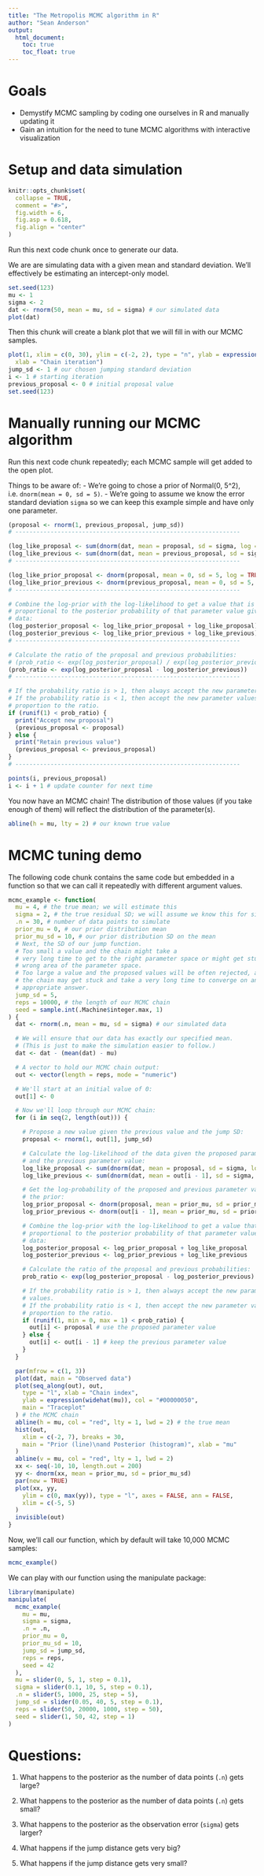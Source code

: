 ```yaml
---
title: "The Metropolis MCMC algorithm in R"
author: "Sean Anderson"
output:
  html_document:
    toc: true
    toc_float: true
---
```


# Goals 

- Demystify MCMC sampling by coding one ourselves in R and manually updating it
- Gain an intuition for the need to tune MCMC algorithms with interactive visualization

# Setup and data simulation

```r
knitr::opts_chunk$set(
  collapse = TRUE,
  comment = "#>",
  fig.width = 6,
  fig.asp = 0.618,
  fig.align = "center"
)
```

Run this next code chunk once to generate our data.

We are are simulating data with a given mean and standard deviation. We'll effectively be estimating an intercept-only model.

```r
set.seed(123)
mu <- 1
sigma <- 2
dat <- rnorm(50, mean = mu, sd = sigma) # our simulated data
plot(dat)
```

Then this chunk will create a blank plot that we will fill in with our MCMC samples.

```r
plot(1, xlim = c(0, 30), ylim = c(-2, 2), type = "n", ylab = expression(mu), 
  xlab = "Chain iteration")
jump_sd <- 1 # our chosen jumping standard deviation
i <- 1 # starting iteration
previous_proposal <- 0 # initial proposal value
set.seed(123)
```

# Manually running our MCMC algorithm

Run this next code chunk repeatedly; each MCMC sample will get added to the open plot.

Things to be aware of:
- We're going to chose a prior of Normal(0, 5^2), i.e. `dnorm(mean = 0, sd = 5)`.
- We're going to assume we know the error standard deviation `sigma` so we can keep this example simple and have only one parameter.

```r
(proposal <- rnorm(1, previous_proposal, jump_sd))
# ----------------------------------------------------------------

(log_like_proposal <- sum(dnorm(dat, mean = proposal, sd = sigma, log = TRUE)))
(log_like_previous <- sum(dnorm(dat, mean = previous_proposal, sd = sigma, log = TRUE)))
# ----------------------------------------------------------------

(log_like_prior_proposal <- dnorm(proposal, mean = 0, sd = 5, log = TRUE))
(log_like_prior_previous <- dnorm(previous_proposal, mean = 0, sd = 5, log = TRUE))
# ----------------------------------------------------------------

# Combine the log-prior with the log-likelihood to get a value that is
# proportional to the posterior probability of that parameter value given the
# data:
(log_posterior_proposal <- log_like_prior_proposal + log_like_proposal)
(log_posterior_previous <- log_like_prior_previous + log_like_previous)
# ----------------------------------------------------------------

# Calculate the ratio of the proposal and previous probabilities:
# (prob_ratio <- exp(log_posterior_proposal) / exp(log_posterior_previous))
(prob_ratio <- exp(log_posterior_proposal - log_posterior_previous))
# ----------------------------------------------------------------

# If the probability ratio is > 1, then always accept the new parameter values.
# If the probability ratio is < 1, then accept the new parameter values in
# proportion to the ratio.
if (runif(1) < prob_ratio) {
  print("Accept new proposal")
  (previous_proposal <- proposal)
} else {
  print("Retain previous value")
  (previous_proposal <- previous_proposal)
}
# ----------------------------------------------------------------

points(i, previous_proposal)
i <- i + 1 # update counter for next time
```

You now have an MCMC chain! The distribution of those values (if you take enough of them) will reflect the distribution of the parameter(s).

```r
abline(h = mu, lty = 2) # our known true value
```

# MCMC tuning demo

The following code chunk contains the same code but embedded in a function so that we can call it repeatedly with different argument values. 

```r
mcmc_example <- function(
  mu = 4, # the true mean; we will estimate this
  sigma = 2, # the true residual SD; we will assume we know this for simplicity
  .n = 30, # number of data points to simulate
  prior_mu = 0, # our prior distribution mean
  prior_mu_sd = 10, # our prior distribution SD on the mean
  # Next, the SD of our jump function.
  # Too small a value and the chain might take a
  # very long time to get to the right parameter space or might get stuck in the
  # wrong area of the parameter space.
  # Too large a value and the proposed values will be often rejected, and again,
  # the chain may get stuck and take a very long time to converge on an
  # appropriate answer.
  jump_sd = 5,
  reps = 10000, # the length of our MCMC chain
  seed = sample.int(.Machine$integer.max, 1)
) {
  dat <- rnorm(.n, mean = mu, sd = sigma) # our simulated data

  # We will ensure that our data has exactly our specified mean.
  # (This is just to make the simulation easier to follow.)
  dat <- dat - (mean(dat) - mu)

  # A vector to hold our MCMC chain output:
  out <- vector(length = reps, mode = "numeric")

  # We'll start at an initial value of 0:
  out[1] <- 0

  # Now we'll loop through our MCMC chain:
  for (i in seq(2, length(out))) {

    # Propose a new value given the previous value and the jump SD:
    proposal <- rnorm(1, out[1], jump_sd)

    # Calculate the log-likelihood of the data given the proposed parameter value
    # and the previous parameter value:
    log_like_proposal <- sum(dnorm(dat, mean = proposal, sd = sigma, log = TRUE))
    log_like_previous <- sum(dnorm(dat, mean = out[i - 1], sd = sigma, log = TRUE))

    # Get the log-probability of the proposed and previous parameter values given
    # the prior:
    log_prior_proposal <- dnorm(proposal, mean = prior_mu, sd = prior_mu_sd, log = TRUE)
    log_prior_previous <- dnorm(out[i - 1], mean = prior_mu, sd = prior_mu_sd, log = TRUE)

    # Combine the log-prior with the log-likelihood to get a value that is
    # proportional to the posterior probability of that parameter value given the
    # data:
    log_posterior_proposal <- log_prior_proposal + log_like_proposal
    log_posterior_previous <- log_prior_previous + log_like_previous

    # Calculate the ratio of the proposal and previous probabilities:
    prob_ratio <- exp(log_posterior_proposal - log_posterior_previous)

    # If the probability ratio is > 1, then always accept the new parameter
    # values.
    # If the probability ratio is < 1, then accept the new parameter values in
    # proportion to the ratio.
    if (runif(1, min = 0, max = 1) < prob_ratio) {
      out[i] <- proposal # use the proposed parameter value
    } else {
      out[i] <- out[i - 1] # keep the previous parameter value
    }
  }

  par(mfrow = c(1, 3))
  plot(dat, main = "Observed data")
  plot(seq_along(out), out,
    type = "l", xlab = "Chain index",
    ylab = expression(widehat(mu)), col = "#00000050",
    main = "Traceplot"
  ) # the MCMC chain
  abline(h = mu, col = "red", lty = 1, lwd = 2) # the true mean
  hist(out,
    xlim = c(-2, 7), breaks = 30,
    main = "Prior (line)\nand Posterior (histogram)", xlab = "mu"
  )
  abline(v = mu, col = "red", lty = 1, lwd = 2)
  xx <- seq(-10, 10, length.out = 200)
  yy <- dnorm(xx, mean = prior_mu, sd = prior_mu_sd)
  par(new = TRUE)
  plot(xx, yy,
    ylim = c(0, max(yy)), type = "l", axes = FALSE, ann = FALSE,
    xlim = c(-5, 5)
  )
  invisible(out)
}
```

Now, we'll call our function, which by default will take 10,000 MCMC samples:

```r
mcmc_example()
```

We can play with our function using the manipulate package:

```r
library(manipulate)
manipulate(
  mcmc_example(
    mu = mu,
    sigma = sigma,
    .n = .n,
    prior_mu = 0,
    prior_mu_sd = 10,
    jump_sd = jump_sd,
    reps = reps,
    seed = 42
  ),
  mu = slider(0, 5, 1, step = 0.1),
  sigma = slider(0.1, 10, 5, step = 0.1),
  .n = slider(5, 1000, 25, step = 5),
  jump_sd = slider(0.05, 40, 5, step = 0.1),
  reps = slider(50, 20000, 1000, step = 50),
  seed = slider(1, 50, 42, step = 1)
)
```

# Questions:

1. What happens to the posterior as the number of data points (`.n`) gets large?

2. What happens to the posterior as the number of data points (`.n`) gets small?

3. What happens to the posterior as the observation error (`sigma`) gets larger?

4. What happens if the jump distance gets very big?

5. What happens if the jump distance gets very small?
